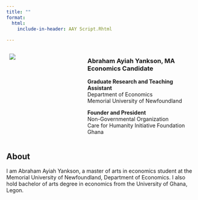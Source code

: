 ```yaml
---
title: ""
format:
  html: 
    include-in-header: AAY Script.Rhtml
  
---
```




::: columns
::: {.column width="40%"}
  ![](My image.pg.jpeg)
:::

::: {.column width="60%"}
### Abraham Ayiah Yankson, MA Economics Candidate

**Graduate Research and Teaching Assistant**\
Department of Economics\
Memorial University of Newfoundland


**Founder and President**\
Non-Governmental Organization\
Care for Humanity Initiative Foundation Ghana
:::
:::


## About

I am Abraham Ayiah Yankson, a master of arts in economics student at the Memorial University of Newfoundland, Department of Economics. I also hold bachelor of arts degree in economics from the University of Ghana, Legon.




